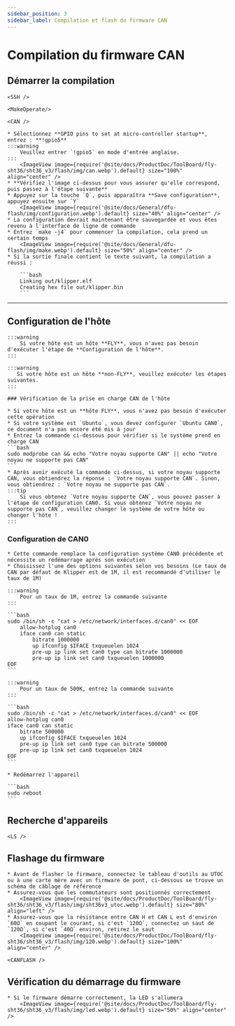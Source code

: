 ```yaml
---
sidebar_position: 3
sidebar_label: Compilation et flash du firmware CAN
---
```




# Compilation du firmware CAN

## Démarrer la compilation

    <SSH />

    <MakeOperate/>

    <CAN />

    * Sélectionnez **GPIO pins to set at micro-controller startup**, entrez : **!gpio5**
    :::warning
        Veuillez entrer `!gpio5` en mode d'entrée anglaise.
    :::
        <ImageView image={require('@site/docs/ProductDoc/ToolBoard/fly-sht36/sht36_v3/flash/img/can.webp').default} size="100%" align="center" />
    * **Vérifiez l'image ci-dessus pour vous assurer qu'elle correspond, puis passez à l'étape suivante**
    * Appuyez sur la touche `Q`, puis apparaîtra **Save configuration**, appuyez ensuite sur `Y`
        <ImageView image={require('@site/docs/General/dfu-flash/img/configuration.webp').default} size="40%" align="center" />
    * La configuration devrait maintenant être sauvegardée et vous êtes revenu à l'interface de ligne de commande
    * Entrez `make -j4` pour commencer la compilation, cela prend un certain temps
        <ImageView image={require('@site/docs/General/dfu-flash/img/make.webp').default} size="50%" align="center" />
    * Si la sortie finale contient le texte suivant, la compilation a réussi :

        ```bash
        Linking out/klipper.elf
        Creating hex file out/klipper.bin
        ```

---

## Configuration de l'hôte
    :::warning
        Si votre hôte est un hôte **FLY**, vous n'avez pas besoin d'exécuter l'étape de **Configuration de l'hôte**.
    :::

    :::warning
       Si votre hôte est un hôte **non-FLY**, veuillez exécuter les étapes suivantes.
    :::

    ### Vérification de la prise en charge CAN de l'hôte

    * Si votre hôte est un **hôte FLY**, vous n'avez pas besoin d'exécuter cette opération
    * Si votre système est `Ubuntu`, vous devez configurer `Ubuntu CAN0`, ce document n'a pas encore été mis à jour
    * Entrez la commande ci-dessous pour vérifier si le système prend en charge CAN
    ```bash
    sudo modprobe can && echo "Votre noyau supporte CAN" || echo "Votre noyau ne supporte pas CAN"
    ```
    * Après avoir exécuté la commande ci-dessus, si votre noyau supporte CAN, vous obtiendrez la réponse : `Votre noyau supporte CAN`. Sinon, vous obtiendrez : `Votre noyau ne supporte pas CAN`.
    :::tip
        Si vous obtenez `Votre noyau supporte CAN`, vous pouvez passer à l'étape de configuration CAN0. Si vous obtenez `Votre noyau ne supporte pas CAN`, veuillez changer le système de votre hôte ou changer l'hôte !
    :::
   
   ### Configuration de CAN0

    * Cette commande remplace la configuration système CAN0 précédente et nécessite un redémarrage après son exécution
    * Choisissez l'une des options suivantes selon vos besoins (Le taux de CAN par défaut de Klipper est de 1M, il est recommandé d'utiliser le taux de 1M)

    :::warning
        Pour un taux de 1M, entrez la commande suivante
    :::

    ```bash
    sudo /bin/sh -c "cat > /etc/network/interfaces.d/can0" << EOF
        allow-hotplug can0
        iface can0 can static
            bitrate 1000000
            up ifconfig $IFACE txqueuelen 1024
            pre-up ip link set can0 type can bitrate 1000000
            pre-up ip link set can0 txqueuelen 1000000
    EOF
    ```

    :::warning
        Pour un taux de 500K, entrez la commande suivante
    :::

    ```bash
    sudo /bin/sh -c "cat > /etc/network/interfaces.d/can0" << EOF
    allow-hotplug can0
    iface can0 can static
        bitrate 500000
        up ifconfig $IFACE txqueuelen 1024
        pre-up ip link set can0 type can bitrate 500000
        pre-up ip link set can0 txqueuelen 1024
    EOF
    ```

    * Redémarrez l'appareil

    ```bash
    sudo reboot
    ```

## Recherche d'appareils

    <LS />


## Flashage du firmware
         
    * Avant de flasher le firmware, connectez le tableau d'outils au UTOC ou à une carte mère avec un firmware de pont, ci-dessous se trouve un schéma de câblage de référence
    * Assurez-vous que les commutateurs sont positionnés correctement
        <ImageView image={require('@site/docs/ProductDoc/ToolBoard/fly-sht36/sht36_v3/flash/img/sht36v3_utoc.webp').default} size="80%" align="left" />
    * Assurez-vous que la résistance entre CAN H et CAN L est d'environ `60Ω` en coupant le courant, si c'est `120Ω`, connectez un saut de `120Ω`, si c'est `40Ω` environ, retirez le saut
        <ImageView image={require('@site/docs/ProductDoc/ToolBoard/fly-sht36/sht36_v3/flash/img/120.webp').default} size="100%" align="center" />

    <CANFLASH />

## Vérification du démarrage du firmware

    * Si le firmware démarre correctement, la LED s'allumera
        <ImageView image={require('@site/docs/ProductDoc/ToolBoard/fly-sht36/sht36_v3/flash/img/led.webp').default} size="50%" align="center" />